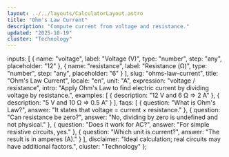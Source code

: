 ```yaml
---
layout: ../../layouts/CalculatorLayout.astro
title: "Ohm's Law Current"
description: "Compute current from voltage and resistance."
updated: "2025-10-19"
cluster: "Technology"
---
```



  inputs: [
    { name: "voltage", label: "Voltage (V)", type: "number", step: "any", placeholder: "12" },
    { name: "resistance", label: "Resistance (Ω)", type: "number", step: "any", placeholder: "6" }
  ],
  slug: "ohms-law-current",
  title: "Ohm's Law Current",
  locale: "en",
  unit: "A",
  expression: "voltage / resistance",
  intro: "Apply Ohm's Law to find electric current by dividing voltage by resistance.",
  examples: [
    { description: "12 V and 6 Ω ⇒ 2 A" },
    { description: "5 V and 10 Ω ⇒ 0.5 A" }
  ],
  faqs: [
    { question: "What is Ohm's Law?", answer: "It states that voltage = current × resistance." },
    { question: "Can resistance be zero?", answer: "No, dividing by zero is undefined and not physical." },
    { question: "Does it work for AC?", answer: "For simple resistive circuits, yes." },
    { question: "Which unit is current?", answer: "The result is in amperes (A)." }
  ],
  disclaimer: "Ideal calculation; real circuits may have additional factors.",
  cluster: "Technology"
};

<Calculator schema={schema} />
